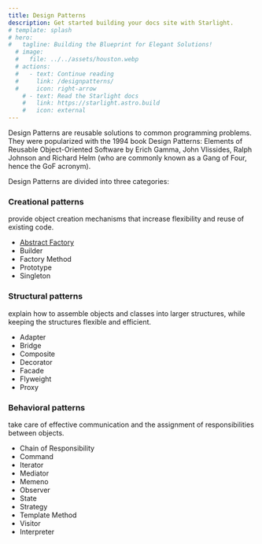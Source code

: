 ```yaml
---
title: Design Patterns
description: Get started building your docs site with Starlight.
# template: splash
# hero:
#   tagline: Building the Blueprint for Elegant Solutions!
  # image:
  #   file: ../../assets/houston.webp
  # actions:
  #   - text: Continue reading
  #     link: /designpatterns/
  #     icon: right-arrow
    # - text: Read the Starlight docs
    #   link: https://starlight.astro.build
    #   icon: external
---
```


Design Patterns are reusable solutions to common programming problems. They were popularized with the 1994 book Design Patterns: Elements of Reusable Object-Oriented Software by Erich Gamma, John Vlissides, Ralph Johnson and Richard Helm (who are commonly known as a Gang of Four, hence the GoF acronym).

Design Patterns are divided into three categories:

### **Creational patterns**

provide object creation mechanisms that increase flexibility and reuse of existing code.

- [Abstract Factory](/designpatterns/creational/abstract-factory/)
- Builder
- Factory Method
- Prototype
- Singleton


### **Structural patterns** 

explain how to assemble objects and classes into larger structures, while keeping the structures flexible and efficient.

- Adapter
- Bridge
- Composite
- Decorator
- Facade
- Flyweight
- Proxy


### **Behavioral patterns** 
take care of effective communication and the assignment of responsibilities between objects.

- Chain of Responsibility
- Command
- Iterator
- Mediator
- Memeno
- Observer
- State 
- Strategy
- Template Method
- Visitor
- Interpreter
